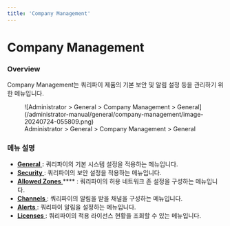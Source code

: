 ```yaml
---
title: 'Company Management'
---
```


# Company Management

### Overview

Company Management는 쿼리파이 제품의 기본 보안 및 알림 설정 등을 관리하기 위한 메뉴입니다.

<figure data-layout="center" data-align="center">
![Administrator &gt; General &gt; Company Management &gt; General](/administrator-manual/general/company-management/image-20240724-055809.png)
<figcaption>
Administrator &gt; General &gt; Company Management &gt; General
</figcaption>
</figure>


### 메뉴 설명

* [ **General** ](company-management/general) **:** 쿼리파이의 기본 시스템 설정을 적용하는 메뉴입니다. 
* [ **Security** ](company-management/security) : 쿼리파이의 보안 설정을 적용하는 메뉴입니다. 
* [ **Allowed Zones** ](company-management/allowed-zones) **** : 쿼리파이의 허용 네트워크 존 설정을 구성하는 메뉴입니다. 
* [ **Channels** ](company-management/channels) : 쿼리파이의 알림을 받을 채널을 구성하는 메뉴입니다.
* [ **Alerts** ](company-management/alerts) : 쿼리파이 알림을 설정하는 메뉴입니다. 
* [ **Licenses** ](company-management/licenses) : 쿼리파이의 적용 라이선스 현황을 조회할 수 있는 메뉴입니다. 
